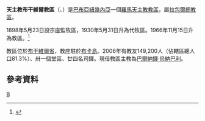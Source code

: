 {{noteTA
|G1 = TO
}}
{{Infobox Roman Catholic diocese
|Roman Catholic Diocese of = 天主教布干維爾教區
|Latin name of diocese = Dioecesis Buganvillensis
|image = Diocese_of_Bougainville.png
|caption =
|location = [[巴布亞紐幾內亞|巴布亞紐幾內亞]]
|territory =[[布干維爾省|布干維爾省]]
|population = 149,200
|rite = 拉丁禮
|patron =
|province =拉包爾
|established = 1898年
|cathedral = [[聖母升天主教座堂_(布卡)|聖母升天主教座堂]]
|co-cathedral = 
|leadership = 主教
|website =
|教宗 =
|metropolitan = 
|ordinary = 巴爾納鐸·烏納巴利
|coadjutor bishop =
|auxiliary =
}}

'''天主教布干維爾教區'''（{{lang-la|Dioecesis Buganvillensis}}、{{lang-en|Diocese of Bougainville}}）是[[巴布亞紐幾內亞|巴布亞紐幾內亞]]一個[[羅馬天主教|羅馬天主教]][[教區|教區]]，屬[[天主教拉包爾總教區|拉包爾總教區]]。

1898年5月23日設宗座監牧區，1930年5月31日升為代牧區。1966年11月15日升為教區。<ref>{{Cite web |url=http://www.vatican.va/holy_father/paul_vi/apost_constitutions/documents/hf_p-vi_apc_19661115_novae-guineae_lt.html |title=升為教區的宗座憲令 |access-date=2013-06-12 |archive-date=2014-02-03 |archive-url=https://web.archive.org/web/20140203135534/http://www.vatican.va/holy_father/paul_vi/apost_constitutions/documents/hf_p-vi_apc_19661115_novae-guineae_lt.html |dead-url=no }}</ref>

教區位於[[布干維爾省|布干維爾省]]，教座駐於[[布卡島|布卡島]]。2006年有教友149,200人（佔轄區總人口81.3%）、卅一個堂區、廿四名司鐸。現任教區主教為[[巴爾納鐸·烏納巴利|巴爾納鐸·烏納巴利]]。

==參考資料==
{{reflist}}
{{巴布亞紐幾內亞天主教教區}}
[[Category:巴布亞紐幾內亞天主教教區|B]]